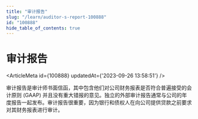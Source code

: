```yaml
---
title: "审计报告"
slug: "/learn/auditor-s-report-100888"
id: "100888"
hide_table_of_contents: true
---
```



# 审计报告

<ArticleMeta id={100888} updatedAt={'2023-09-26 13:58:51'} />
<div className='border-solid border-b border-t-0 my-4 border-[var(--ifm-color-gray-300)]' />

审计报告是审计师书面信函，其中包含他们对公司财务报表是否符合普遍接受的会计原则 (GAAP) 并且没有重大错报的意见。独立的外部审计报告通常与公司的年度报告一起发布。审计报告很重要，因为银行和债权人在向公司提供贷款之前要求对其财务报表进行审计。
